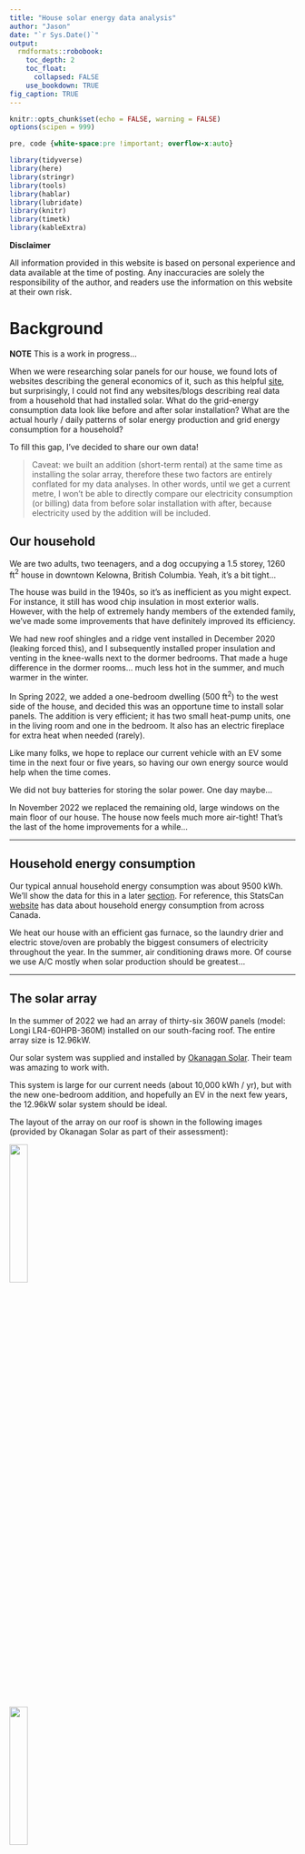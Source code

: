 ```yaml
---
title: "House solar energy data analysis"
author: "Jason"
date: "`r Sys.Date()`"
output: 
  rmdformats::robobook:
    toc_depth: 2
    toc_float: 
      collapsed: FALSE
    use_bookdown: TRUE
fig_caption: TRUE
---
```


```r
knitr::opts_chunk$set(echo = FALSE, warning = FALSE)
options(scipen = 999)
```

```css
pre, code {white-space:pre !important; overflow-x:auto}
```

```r
library(tidyverse)
library(here)
library(stringr)
library(tools)
library(hablar)
library(lubridate)
library(knitr)
library(timetk)
library(kableExtra)
```

**Disclaimer** 

All information provided in this website is based on personal experience and data available at the time of posting.  Any inaccuracies are solely the responsibility of the author, and readers use the information on this website at their own risk.

# Background

**NOTE** This is a work in progress...

When we were researching solar panels for our house, we found lots of websites describing the general economics of it, such as this helpful [site](https://ca.renogy.com/blog/what-is-the-average-solar-panels-roi-in-canada/), but surprisingly, I could not find any websites/blogs describing real data from a household that had installed solar.  What do the grid-energy consumption data look like before and after solar installation?  What are the actual hourly / daily patterns of solar energy production and grid energy consumption for a household? 

To fill this gap, I've decided to share our own data!  

>Caveat: we built an addition (short-term rental) at the same time as installing the solar array, therefore these two factors are entirely conflated for my data analyses.  In other words, until we get a current metre, I won't be able to directly compare our electricity consumption (or billing) data from before solar installation with after, because electricity used by the addition will be included.  

## Our household

We are two adults, two teenagers, and a dog occupying a 1.5 storey, 1260 ft$^{2}$ house in downtown Kelowna, British Columbia.  Yeah, it's a bit tight... 

The house was build in the 1940s, so it's as inefficient as you might expect. For instance, it still has wood chip insulation in most exterior walls. However, with the help of extremely handy members of the extended family, we've made some improvements that have definitely improved its efficiency.

We had new roof shingles and a ridge vent installed in December 2020 (leaking forced this), and I subsequently installed proper insulation and venting in the knee-walls next to the dormer bedrooms. That made a huge difference in the dormer rooms... much less hot in the summer, and much warmer in the winter.  

In Spring 2022, we added a one-bedroom dwelling (500 ft$^{2}$) to the west side of the house, and decided this was an opportune time to install solar panels. The addition is very efficient; it has two small heat-pump units, one in the living room and one in the bedroom.  It also has an electric fireplace for extra heat when needed (rarely).  

Like many folks, we hope to replace our current vehicle with an EV some time in the next four or five years, so having our own energy source would help when the time comes.  

We did not buy batteries for storing the solar power.  One day maybe...

In November 2022 we replaced the remaining old, large windows on the main floor of our house.  The house now feels much more air-tight!  That's the last of the home improvements for a while...

* * *

## Household energy consumption 

Our typical annual household energy consumption was about 9500 kWh. We'll show the data for this in a later [section](#hist_consumption).  For reference, this StatsCan [website](https://www150.statcan.gc.ca/t1/tbl1/en/tv.action?pid=2510006201&pickMembers%5B0%5D=1.1&pickMembers%5B1%5D=3.2&cubeTimeFrame.startYear=2017&cubeTimeFrame.endYear=2019&referencePeriods=20170101%2C20190101) has data about household energy consumption from across Canada.

We heat our house with an efficient gas furnace, so the laundry drier and electric stove/oven are probably the biggest consumers of electricity throughout the year. In the summer, air conditioning draws more. Of course we use A/C mostly when solar production should be greatest...  

* * *

## The solar array

In the summer of 2022 we had an array of thirty-six 360W panels (model: Longi LR4-60HPB-360M) installed on our south-facing roof. The entire array size is 12.96kW. 

Our solar system was supplied and installed by [Okanagan Solar](https://www.oksolarhomes.com).  Their team was amazing to work with.  

This system is large for our current needs (about 10,000 kWh / yr), but with the new one-bedroom addition, and hopefully an EV in the next few years, the 12.96kW solar system should be ideal.  

The layout of the array on our roof is shown in the following images (provided by Okanagan Solar as part of their assessment):  

![](./images/overhead_panels.png){width=25%}  

![](./images/angle_panels.png){width=25%}  

Note that the flatter part of the roof extends over our patio.  

An added benefit of covering the south-facing roof with solar panels: the kids' dormer bedrooms are even cooler in the summer, because the panels are intercepting the energy before they hit the roof tiles. 

## Installation cost

The array with installation, including some angled mounting brackets for our flatter roof, cost just under `$25K`. This does not include the extra electrical upgrades we needed, which we were going to have to do anyways for the addition and for accommodating a future EV charger.  These upgrades included a new 200A panel, and a new meter with a new location on our lot.  These latter upgrades cost us about `$8K`, including electricity hookup etc...

OK Solar led us through the Energy Audit process, which ultimately got us the full `$5K` rebate from the federal green homes initiative, plus the `$600` for the audit activities themselves.  

So, for the solar array installation, the net cost was under `$20K` after rebates, but not including electrical upgrades.

* * *

## Electricity supplier

Fortis BC is our electricity provider, and like most places in North America, we don't have a choice about who we purchase electricity from.

As described at their [website](https://www.fortisbc.com/about-us/corporate-information/regulatory-affairs/our-electricity-utility/electric-bcuc-submissions/electricity-rates), Fortis bills customers bi-monthly, as of 2023, they charge at a fixed rate of **\$0.13266 per kWh**, which is increasing to **\$0.1416013** in 2024.

Be sure to consult their website to keep track of any updates to rates.  

**Net metering** 

Fortis BC has a [net metering program](https://www.fortisbc.com/services/electricity-services/generating-your-own-electricity/net-metering), in which any energy produced by the solar array that is not used immediately on site is put back into the grid, and Fortis keeps track of this and "banks" the kWh on the account. In theory, Fortis then uses these banked amounts against future bills.   

Their [website explains what a net-metering bill looks like](https://www.fortisbc.com/services/electricity-services/generating-your-own-electricity/net-metering/understanding-your-net-metering-electricity-bill#item5).  

If we happen to have anything left in our "bank" at the end of March, then our account will get credited at a rate equivalent to what Fortis pays their providers. This should be close to $0.10 / kWh.  

* * *

# Consumption and Production Data

We officially started producing solar power on July 8, 2022, and net metering started on July 15, 2022.  So, between July 8 and July 15, the grid benefited from our solar output! 

## Solar energy production data

I have another [script](https://github.com/pitherj/home_solar/blob/main/scripts/wrangle_solar_data.Rmd) that imports the raw solar energy data files, downloaded from the [AP Systems website](https://www.apsystemsema.com), and wrangles them into an appropriate format.

```r
solar.data <- readr::read_csv("./outdata/solar_data.csv", show_col_types = FALSE)
```

Here's what the first few rows of the resulting data table looks like:

```r
solar.data
```

Let's visualize the data to check for errors:

```r

solar.data %>%
  ggplot(aes(x = date, y = kWh)) +
  geom_line(colour = "darkgrey") +
  labs(x = "Date", y = "kWh") +
  #  scale_x_date(date_breaks="1 month", date_labels="%b") +
  theme_bw()
```

Ah, we see a strange data point... investigating, this is a morning when I took the datalogger offline. The system automatically sums up the total kWh produced over the time period that it was offline.

```r
solar.data %>%
  filter(kWh > 30)
```

So for that day (August 30, 2022), we won't be able to use the hourly data for analysis.

But we can sum up the total kWh by day, and plot:

```r

solar.data %>%
  group_by(day) %>%
  summarise(total = sum(kWh, na.rm = TRUE)) %>%
  ggplot(aes(x = day, y = total)) +
  geom_line(colour = "darkgrey") +
  geom_point(shape = 1) +
    scale_x_date(date_breaks="1 month", date_labels="%b") +
  labs(x = "Date", y = "Daily solar energy production (kWh)") +
  ylim(0, 90) +
  theme_bw()
```

And FYI, in 2022 Kelowna got an early start to winter... beginning of November saw more than 30cm of snow fall, and it STAYED!  Which meant that the solar panels were covered for the better part of 5 days.  I then cleared off a few of them (the steeper angled ones), and we saw a wee bit of sun.  However, from November through February each year, Kelowna tends to be very grey... the clouds settle in the valley and just stay here. But it's often sunny at higher elevation.  

* * *

## Grid energy consumption data

Another [script](https://github.com/pitherj/home_solar/blob/main/scripts/wrangle_electricity_data.Rmd) imports the raw Fortis energy consumption data for our account, downloaded from the FortisBC [website](www.fortisbc.com), and wrangles them into an appropriate format.  

Annoyingly, these data downloaded from the Fortis portal do not necessarily line up with what Fortis actually uses for billing calculations; this is because they rely on our meter to communicate with them, which doesn't always happen, in which case they estimate consumption for billing.

```r
consumption.data <- readr::read_csv("./outdata/fortis_data.csv", show_col_types = FALSE)
```

I was able to get hourly data going back to January 1, 2019.

```r
historical.data <- readr::read_csv(here::here("outdata", "fortis_historical_data.csv"), show_col_types = FALSE)
# bind
consumption.data <- dplyr::bind_rows(historical.data, consumption.data)
consumption.data <- consumption.data %>% rename(kw_solar_to_grid = kw_returned, kw_fortis_from_grid = kw_consumed)
```

Let's first look at last summer's data (2022), staring June 1st:

```r
consumption.data
```

Let's visualize the data to check for errors, first limiting the date to June 1 2022 and after:

```r

consumption.data %>%
  filter(!is.na(kw_fortis_from_grid), day > "2022-06-1") %>%
  ggplot(aes(x = day, y = kw_fortis_from_grid)) +
  geom_line(colour = "darkgrey") +
    scale_x_date(date_breaks="1 month", date_labels="%b") +
  labs(x = "Date", y = "Hourly energy consumption from grid (kWh)") +
  theme_bw()
```

hmm, that's messy...  

Let's sum up the total kWh consumed by day, and visualize:

```r

consumption.data %>%
  filter(day > "2022-06-1") %>%
  group_by(day) %>%
  summarise(total_consumed = sum(kw_fortis_from_grid)) %>%
  ggplot(aes(x = day, y = total_consumed)) +
  geom_line(colour = "darkgrey") +
  geom_point(shape = 1) +
  lims(y = c(0,90)) +
  scale_x_date(date_breaks="1 month", date_labels="%b") +
  labs(x = "Date", y = "Daily energy consumption from grid (kWh)") +
  theme_bw()
```

Note that the low consumption in June 2022 is due to data gaps, which are a mystery to Fortis. 

The substantial increase in energy consumption in November 2022 was from the combination of early winter/snow/cloud in Kelowna, and 3 weeks with our wonderfully handy in-laws living with us to do renos at our house.  So, over the first 3 weeks of November 2022, we were using more electricity than usual, and we had little sun for solar energy production. 

Let's combine the data into one plot.

```r
all_data <- full_join(consumption.data, solar.data, by = c("day", "hour"))
```

```r

all_data %>%
    filter(day > "2022-06-1") %>%
  group_by(day) %>%
  summarise(total_consumed = sum(kw_fortis_from_grid, na.rm = TRUE),
            total_produced = sum(kWh, na.rm = TRUE),
            total_returned = kWh - kw_fortis_from_grid) %>%
  ggplot() +
  geom_line(aes(x = day, y = total_consumed), colour = "firebrick") +
  geom_point(aes(x = day, y = total_consumed), shape = 1, colour = "firebrick") +
  geom_line(aes(x = day, y = total_produced), colour = "blue") +
  geom_point(aes(x = day, y = total_produced), colour = "blue", shape = 1) +
  scale_x_date(date_breaks="1 month", date_labels="%b") +
    lims(y = c(0,90)) +
  labs(x = "Date", y = "Energy (kWh)") +
  theme_bw()
```

* * *

## Historical data

Let's have a look at historical data for comparison

```r

consumption.data %>%
  #filter(day > "2022-06-1") %>%
  group_by(day) %>%
  summarise(total_consumed = sum(kw_fortis_from_grid)) %>%
  ggplot(aes(x = day, y = total_consumed)) +
  geom_line(colour = "darkgrey") +
  geom_point(shape = 1) +
  lims(y = c(0,90)) +
  scale_x_date(date_breaks="4 month", date_labels="%b %y") +
  labs(x = "Date", y = "Daily energy consumption from grid (kWh)") +
  theme_bw()
```


* * *

## Average annual consumption {#hist_consumption}

We have historical consumption data dating back to January 1st 2019.  So let's calculate annual consumption for the years since then, using the calendar year as the timeframe:

```r
annual_hist_cons <- consumption.data %>%
  mutate(year = lubridate::year(day)) %>%
  group_by(year) %>%
  summarise(tot_kWh_used = sum(kw_fortis_from_grid, na.rm = TRUE))
```

```r
kbl(annual_hist_cons, caption = "Historical annual (calendar year) electricity consumption.", 
    booktabs = TRUE, digits = c(0, 0)) %>% 
  kable_styling(latex_options = c("scale_down", "hold_position"), position = "center")
```

So we see a substantial drop in 2023.  In July 2022 is when we installed the solar.  

So, averaging consumption for 2019 through 2021, `r round(mean(annual_hist_cons$tot_kWh_used[1:3]), 0)` kWh was our typical annual electricity consumption, which is a bit lower than average household consumption [across the country](https://www150.statcan.gc.ca/t1/tbl1/en/tv.action?pid=2510006201&pickMembers%5B0%5D=1.1&pickMembers%5B1%5D=3.2&cubeTimeFrame.startYear=2017&cubeTimeFrame.endYear=2019&referencePeriods=20170101%2C20190101).

One important implication of this is that it will take us longer than average to reach the "break even point" on our solar system, simply because we use less electricity annually than a typical household.

* * *

## Calculate total production and consumption {#production}

Let's do some calculations on the hourly data.  Have a look a the data to start, taking a sample of records from July 28th, 2022:

```r
all_data <- all_data %>% rename(kw_solar_gross_produced = kWh)
all_data %>%
  filter(day > ymd("2022-07-28") & day <= ymd("2022-07-29") & hour > 5 & hour < 22) %>% 
  select(!date)
```

Aside from the obvious ones (day, hour, date) we have the following fields: 

* `kw_solar_to_grid` is the kWh from our solar system that we fed to the grid (data from Fortis). 
* `kw_fortis_from_grid` is the kWh that fortis logged as energy provided to us from the grid (data from Fortis). 
* `kw_solar_gross_produced` is the gross kWh produced by our solar system (data from the system). 

Focusing on the 14th hour record (2pm), we see that we produced 8.75 kWh of solar energy, and of that, 5.52 went to the grid. However, we also used 0.007 kWh of energy from the grid.  This means that at some specific time in that hour we weren't producing enough solar energy to cover the needs of our house... perhaps a cloud diminished solar production for 10-15 minutes, and during that time we needed to pull power from the grid.  

> It's important to note that the data from the solar array and the data from Fortis may not actually be temporally aligned perfectly. For instance, for the hour between 10am and 11am on a given day, the data associated with the solar array may actually be temporally offset from the data associated with Fortis.  This will likely be a source of error / uncertainty.

Let's calculate the energy that we consumed directly from our solar, and we'll call this `kw_consumed_from_solar`.

This is calculated as the gross solar produced (`kw_solar_gross_produced`) minus the energy returned to the grid (`kw_solar_to_grid`).

We'll then calculate the total energy consumed (`tot_kw_consumed`), which equals `kw_consumed_from_solar` plus `kw_fortis_from_grid`.

```r
all_data <- all_data %>%
  replace_na(list(kw_solar_gross_produced = 0)) %>%
  mutate(kw_consumed_from_solar = kw_solar_gross_produced - kw_solar_to_grid,
         tot_kw_consumed = kw_consumed_from_solar + kw_fortis_from_grid) 
```

```r
all_data %>%
  filter(day > ymd("2022-07-28") & day <= ymd("2022-07-29") & hour > 5 & hour < 22)
```

Next we'll calculate some summary statistics...

* * *

## Summary data

From July 8th to `r max(all_data$day)` (last day of data), let's calculate how much: 

* total energy consumed from grid (`total_kw_fortis_from_grid`)
* total solar energy returned to grid (`total_kw_solar_to_grid`)
* gross solar energy we've produced (`total_kw_solar_gross_produced`)
* solar energy used directly in house (`total_kw_solar_used`)
* total energy consumed (sum of energy from Fortis and from solar) (`total_kw_consumed`)

```r
begin.tot <- all_data %>%
  filter(day >= ymd("2022-07-08")) %>%
  summarise(total_kw_fortis_from_grid  = sum(kw_fortis_from_grid, na.rm = TRUE),
            total_kw_solar_to_grid = sum(kw_solar_to_grid, na.rm = TRUE),
            total_kw_solar_gross_produced = sum(kw_solar_gross_produced, na.rm = TRUE),
            total_kw_solar_used = sum(kw_consumed_from_solar, na.rm = TRUE),
            total_kw_consumed = sum(kw_fortis_from_grid, na.rm = TRUE) + sum(kw_consumed_from_solar, na.rm = TRUE))
```

```r
kbl(t(begin.tot), caption = "Summary of energy production and consumption from July 8 2022 onward.", 
    booktabs = TRUE, digits = c(2), col.names = "kWh") %>% 
  kable_styling(latex_options = c("scale_down", "hold_position"), position = "center")
```

Do the same for when we started net metering (July 15)

```r
begin.tot2 <- all_data %>%
  filter(day >= ymd("2022-07-15")) %>%
  summarise(total_kw_fortis_from_grid  = sum(kw_fortis_from_grid, na.rm = TRUE),
            total_kw_solar_to_grid = sum(kw_solar_to_grid, na.rm = TRUE),
            total_kw_solar_gross_produced = sum(kw_solar_gross_produced, na.rm = TRUE),
            total_kw_solar_used = sum(kw_consumed_from_solar, na.rm = TRUE),
            total_kw_consumed = sum(kw_fortis_from_grid, na.rm = TRUE) + sum(kw_consumed_from_solar, na.rm = TRUE))
```

```r
kbl(t(begin.tot2), caption = "Summary of energy production and consumption from July 15 2022 onward.", 
    booktabs = TRUE, digits = c(2), col.names = c("kWh")) %>% 
  kable_styling(latex_options = c("scale_down", "hold_position"), position = "left")
```


Now do for one full year of data, July 15 2022 through July 14, 2023 inclusive.

```r
year.tot <- all_data %>%
  filter(day >= ymd("2022-07-15") & day <= ymd("2023-07-14")) %>%
  summarise(total_kw_fortis_from_grid  = sum(kw_fortis_from_grid, na.rm = TRUE),
            total_kw_solar_to_grid = sum(kw_solar_to_grid, na.rm = TRUE),
            total_kw_solar_gross_produced = sum(kw_solar_gross_produced, na.rm = TRUE),
            total_kw_solar_used = sum(kw_consumed_from_solar, na.rm = TRUE),
            total_kw_consumed = sum(kw_fortis_from_grid, na.rm = TRUE) + sum(kw_consumed_from_solar, na.rm = TRUE))
```

```r
kbl(t(year.tot), caption = "Summary of energy production and consumption from July 15 2022 to July 14, 2023.", 
    booktabs = TRUE, digits = c(2), col.names = "kWh") %>% 
  kable_styling(latex_options = c("scale_down", "hold_position"), position = "center")
```

So over our first full year, we produced `r year.tot$total_kw_solar_gross_produced` kWh of energy, and consumed `r year.tot$total_kw_consumed` kWh.  We thus produced an excess of `r year.tot$total_kw_solar_gross_produced - year.tot$total_kw_consumed` kWh.   

Once we start consuming more energy than our solar can produce in a given year, on average, that excess energy demand will cost us the going rate in 2024 of \$0.1416013 per kWh.  

* * *

# Check bill and net metering numbers

A reminder of the amounts for the total period, July 15, 2022 through `r max(all_data$day)` (last day of data):

```r
final_summary <- all_data %>%
  filter(day >= ymd("2022-07-15") & day <= max(all_data$day)) %>%
  summarise(total_kw_fortis_from_grid  = sum(kw_fortis_from_grid, na.rm = TRUE),
            total_kw_solar_to_grid = sum(kw_solar_to_grid, na.rm = TRUE),
            total_kw_solar_gross_produced = sum(kw_solar_gross_produced, na.rm = TRUE),
            total_kw_solar_used = sum(kw_consumed_from_solar, na.rm = TRUE),
            total_kw_consumed = sum(kw_fortis_from_grid, na.rm = TRUE) + sum(kw_consumed_from_solar, na.rm = TRUE))
```


```r
kbl(t(final_summary), caption = paste("Summary of energy production and consumption from 2022-07-15 to", max(all_data$day)), 
    booktabs = TRUE, digits = c(2), col.names = "kWh") %>% 
  kable_styling(latex_options = c("scale_down", "hold_position"), position = "center")
```


```r
latest.bill.bank.number <- 2936
```

Our latest bill (from Nov 17 2023 to Jan 16, 2024) shows our net metering "bank" has a balance of `r latest.bill.bank.number` kWh.  

```r
new_net <- all_data %>%
  filter(day > "2023-11-16") %>%
  summarise(excess_kWh  = sum(kw_solar_gross_produced, na.rm = TRUE) -  (sum(kw_fortis_from_grid, na.rm = TRUE) + sum(kw_consumed_from_solar, na.rm = TRUE)))
```

Last year from January 17 through March 31st we used:

```r
winter_usage <- all_data %>%
  filter(day > "2023-01-16" & day < "2023-04-01") %>%
  summarise(excess_kWh  = sum(kw_solar_gross_produced, na.rm = TRUE) -  (sum(kw_fortis_from_grid, na.rm = TRUE) + sum(kw_consumed_from_solar, na.rm = TRUE)))
abs(winter_usage)
```

So we should have `r winter_usage + latest.bill.bank.number` buffer in banked hours. 

* * *

# Consumption and savings through calendar year of 2023 

We need to calculate total consumption (Fortis-metered energy use, IN ADDITION to the energy we drew directly from our solar, which Fortis would not have recorded) for a year, and for simplicity, we'll start at January 1, 2023, when Fortis introduced the new rate of `$0.13266/kWh`.  

```r
consumed.2023 <- all_data %>%
  filter(day >= ymd("2023-01-01") & day <= "2023-12-31") %>%
  summarise(tot_kwh_consumed = sum(tot_kw_consumed, na.rm = TRUE))
```

In 2023 we consumed a total of `r consumed.2023` kWh of energy.

At the rate of `$0.13266/kWh`, that would have cost us `r round(consumed.2023 * 0.13266, 2)` dollars.

What did we actually pay?  A total of $188.93 (including 5% GST).  That's a savings of `r round(consumed.2023 * 0.13266 - 188.93, 2)` dollars.  

HOWEVER, it is likely that in 2024 we will not pay anything for electricity, because we have enough banked energy from 2023 to get us through to spring.  If that's true, and combined with the rate increase to `$0.1416013 / kWh` then we'll save `r round(consumed.2023 * 0.1416013, 2)` dollars in 2024, assuming the same amount of energy consumed as in 2023.  

But we have to account for the cost of financing the loan too...

Over a calendar year, the portion of our loan payments attributable to the solar is about `$1165.56`.  So, in 2023, we saved **`r round(consumed.2023 * 0.13266 - 188.93, 2) - 1165.56`** after all costs.  In 2024, we can anticipate those savings to increase to **`r round(consumed.2023 * 0.1416013, 2) - 1165.56`**.  

* * *

# Estimating the break-even point

TO BE COMPLETED

